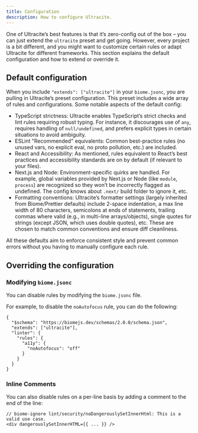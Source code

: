 ```yaml
---
title: Configuration
description: How to configure Ultracite.
---
```


One of Ultracite’s best features is that it’s zero-config out of the box – you can just extend the `ultracite` preset and get going. However, every project is a bit different, and you might want to customize certain rules or adapt Ultracite for different frameworks. This section explains the default configuration and how to extend or override it.

## Default configuration

When you include `"extends": ["ultracite"]` in your `biome.jsonc`, you are pulling in Ultracite’s preset configuration. This preset includes a wide array of rules and configurations. Some notable aspects of the default config:

- TypeScript strictness: Ultracite enables TypeScript’s strict checks and lint rules requiring robust typing. For instance, it discourages use of `any`, requires handling of `null/undefined`, and prefers explicit types in certain situations to avoid ambiguity.
- ESLint "Recommended" equivalents: Common best-practice rules (no unused vars, no explicit eval, no proto pollution, etc.) are included.
- React and Accessibility: As mentioned, rules equivalent to React’s best practices and accessibility standards are on by default (if relevant to your files).
- Next.js and Node: Environment-specific quirks are handled. For example, global variables provided by Next.js or Node (like `module`, `process`) are recognized so they won’t be incorrectly flagged as undefined. The config knows about `.next/` build folder to ignore it, etc.
- Formatting conventions: Ultracite’s formatter settings (largely inherited from Biome/Prettier defaults) include 2-space indentation, a max line width of 80 characters, semicolons at ends of statements, trailing commas where valid (e.g., in multi-line arrays/objects), single quotes for strings (except JSON, which uses double quotes), etc. These are chosen to match common conventions and ensure diff cleanliness.

All these defaults aim to enforce consistent style and prevent common errors without you having to manually configure each rule.

## Overriding the configuration

### Modifying `biome.jsonc`

You can disable rules by modifying the `biome.jsonc` file.

For example, to disable the `noAutofocus` rule, you can do the following:

```jsonc title="biome.jsonc"
{
  "$schema": "https://biomejs.dev/schemas/2.0.0/schema.json",
  "extends": ["ultracite"],
  "linter": {
    "rules": {
      "a11y": {
        "noAutofocus": "off"
      }
    }
  }
}
```

### Inline Comments

You can also disable rules on a per-line basis by adding a comment to the end of the line:

```tsx title="page.tsx"
// biome-ignore lint/security/noDangerouslySetInnerHtml: This is a valid use case.
<div dangerouslySetInnerHTML={{ ... }} />
```
